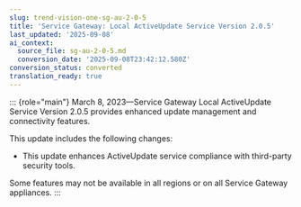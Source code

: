```yaml
---
slug: trend-vision-one-sg-au-2-0-5
title: 'Service Gateway: Local ActiveUpdate Service Version 2.0.5'
last_updated: '2025-09-08'
ai_context:
  source_file: sg-au-2-0-5.md
  conversion_date: '2025-09-08T23:42:12.580Z'
conversion_status: converted
translation_ready: true
---
```


::: {role="main"}
March 8, 2023—Service Gateway Local ActiveUpdate Service Version 2.0.5 provides enhanced update management and connectivity features.

This update includes the following changes:

- This update enhances ActiveUpdate service compliance with third-party security tools.

Some features may not be available in all regions or on all Service Gateway appliances.
:::
